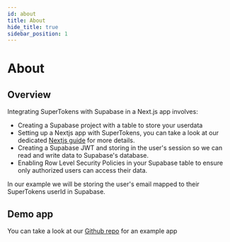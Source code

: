```yaml
---
id: about
title: About
hide_title: true
sidebar_position: 1
---
```


# About

## Overview
Integrating SuperTokens with Supabase in a Next.js app involves:

- Creating a Supabase project with a table to store your userdata
- Setting up a  Nextjs app with SuperTokens, you can take a look at our dedicated [Nextjs guide](../nextjs/about) for more details.
- Creating a Supabase JWT and storing in the user's session so we can read and write data to Supabase's database.
- Enabling Row Level Security Policies in your Supabase table to ensure only authorized users can access their data.

In our example we will be storing the user's email mapped to their SuperTokens userId in Supabase.

## Demo app

You can take a look at our [Github repo](https://github.com/supertokens/supertokens-auth-react/tree/master/examples/with-supabase) for an example app

